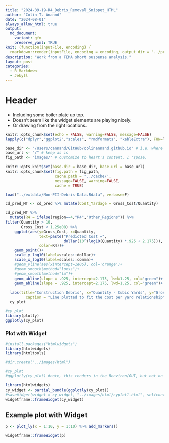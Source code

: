 ```yaml
---
title: "2024-09-19-R4_Debris_Removal_Snippet_HTML"
author: "Colin T. Anannd"
date: "2024-08-01"
always_allow_html: true
output:
  md_document:
    variant: gfm
    preserve_yaml: TRUE
knit: (function(inputFile, encoding) {
  rmarkdown::render(inputFile, encoding = encoding, output_dir = "../projects/_posts") })
description: "Work from a FEMA short suspense analysis."
layout: post
categories:
  - R Markdown
  - Jekyll    
---
```

# Header
- Including some boiler plate up top. 
- Doesn't seem like the widget elements are playing nicely.
- Or drawing from the right locations. 

```r
knitr::opts_chunk$set(echo = FALSE, warning=FALSE, message=FALSE)
lapply(c("dplyr","ggplot2","scales", "rmdformats", "kableExtra"), FUN=library, character.only=TRUE, quietly=TRUE)

base_dir <- "/Users/cannand/GitHub/colinannand.github.io" # i.e. where the jekyll blog is on the hard drive.
base_url <- "/" # keep as is
fig_path <- "images/" # customize to heart's content, I 'spose.

knitr::opts_knit$set(base.dir = base_dir, base.url = base_url)
knitr::opts_chunk$set(fig.path = fig_path,
                      cache.path = '../cache/',
                      message=FALSE, warning=FALSE,
                      cache = TRUE) 


```


```r
load("../extdata/Non-PII-Debris-Data.Rdata", verbose=F)
```

```r
cd_pred_MT <- cd_pred %>% mutate(Cost_Yardage = Gross_Cost/Quantity)

cd_pred_MT %>% 
  mutate(R4 = ifelse(region==4,"R4","Other_Regions")) %>% 
filter(Quantity > 10, 
       Gross_Cost < 1.25e08) %>% 
    ggplot(aes(y=Gross_Cost, x=Quantity,
               text=paste("Predicted Cost =", 
                          dollar(10^(log10(Quantity) *.925 + 2.175))),
               color=R4))+
    geom_point()+
    scale_y_log10(label=scales::dollar)+
    scale_x_log10(label=scales::comma)+
    #geom_vline(aes(xintercept=1e06), col='orange')+
    #geom_smooth(method="loess")+
    #geom_smooth(method="lm")+
    geom_abline(slope = .925, intercept=2.175, lwd=1.25, col="green")+
    geom_abline(slope = .925, intercept=2.175, lwd=1.25, col="green")+
    
  labs(title="Construction Debris", x="Quantity - Cubic Yards", y="Gross Cost",
         caption = "Line plotted to fit the cost per yard relationship") ->
  cy_plot

#cy_plot
library(plotly)
ggplotly(cy_plot)
```
### Plot with Widget
```r
#install.packages("htmlwidgets")
library(htmlwidgets)
library(htmltools)

#dir.create("../images/html")

#cy_plot
#ggplotly(cy_plot) #note, this renders in the Renviron/GUI, but not on markdown, the commented code below includes the chart. 

library(htmlwidgets)
cy_widget <- partial_bundle(ggplotly(cy_plot))
#saveWidget(widget = cy_widget, "../images/html/cyplot1.html", selfcontained = T)
widgetframe::frameWidget(cy_widget)
```

## Example plot with Widget
```r
p <- plot_ly(x = 1:10, y = 1:10) %>% add_markers()

widgetframe::frameWidget(p)
```


